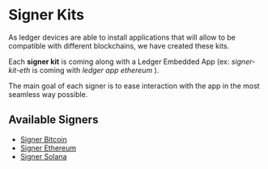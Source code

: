 # Signer Kits

As ledger devices are able to install applications that will allow to be compatible with different blockchains,
we have created these kits.

Each **signer kit** is coming along with a Ledger Embedded App (ex: _signer-kit-eth_ is coming with _ledger app ethereum_ ).

The main goal of each signer is to ease interaction with the app in the most seamless way possible.

## Available Signers

- [Signer Bitcoin](./signers/btc)
- [Signer Ethereum](./signers/eth)
- [Signer Solana](./signers/solana)
